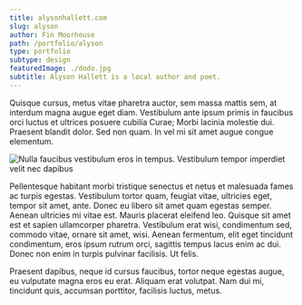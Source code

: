 ```yaml
---
title: alysonhallett.com
slug: alyson
author: Fin Moorhouse
path: /portfolio/alyson
type: portfolio
subtype: design
featuredImage: ./dodo.jpg
subtitle: Alyson Hallett is a local author and poet.
---
```


Quisque cursus, metus vitae pharetra auctor, sem massa mattis sem, at interdum magna augue eget diam. Vestibulum ante ipsum primis in faucibus orci luctus et ultrices posuere cubilia Curae; Morbi lacinia molestie dui. Praesent blandit dolor. Sed non quam. In vel mi sit amet augue congue elementum.

![Nulla faucibus vestibulum eros in tempus. Vestibulum tempor imperdiet velit nec dapibus](./1.jpg)

Pellentesque habitant morbi tristique senectus et netus et malesuada fames ac turpis egestas. Vestibulum tortor quam, feugiat vitae, ultricies eget, tempor sit amet, ante. Donec eu libero sit amet quam egestas semper. Aenean ultricies mi vitae est. Mauris placerat eleifend leo. Quisque sit amet est et sapien ullamcorper pharetra. Vestibulum erat wisi, condimentum sed, commodo vitae, ornare sit amet, wisi. Aenean fermentum, elit eget tincidunt condimentum, eros ipsum rutrum orci, sagittis tempus lacus enim ac dui. Donec non enim in turpis pulvinar facilisis. Ut felis.

Praesent dapibus, neque id cursus faucibus, tortor neque egestas augue, eu vulputate magna eros eu erat. Aliquam erat volutpat. Nam dui mi, tincidunt quis, accumsan porttitor, facilisis luctus, metus.
